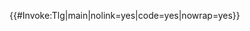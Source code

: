<includeonly>{{#Invoke:Tlg|main|nolink=yes|code=yes|nowrap=yes}}</includeonly><noinclude>
{{Documentation|1=Template:Tlg/doc
|content = {{tlg/doc|tlc}}
}}
<!-- Add categories to the /doc subpage, not here! -->
</noinclude>